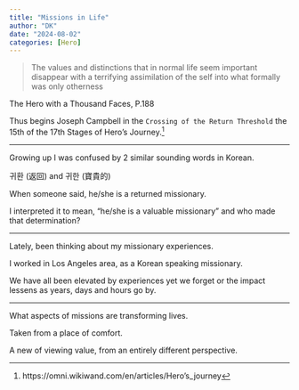 ```yaml
---
title: "Missions in Life"
author: "DK"
date: "2024-08-02"
categories: [Hero]
---
```


> The values and distinctions that in normal life seem important disappear with a terrifying assimilation of the self into what formally was only otherness

The Hero with a Thousand Faces, P.188

Thus begins Joseph Campbell in the `Crossing of the Return Threshold` the 15th of the 17th Stages of Hero's Journey.[^1]

[^1]: https://omni.wikiwand.com/en/articles/Hero's_journey

------------------------------------------------------------------------

Growing up I was confused by 2 similar sounding words in Korean.

귀환 (返回) and 귀한 (寶貴的)

When someone said, he/she is a returned missionary.

I interpreted it to mean, "he/she is a valuable missionary" and who made that determination?

------------------------------------------------------------------------

Lately, been thinking about my missionary experiences.

I worked in Los Angeles area, as a Korean speaking missionary.

We have all been elevated by experiences yet we forget or the impact lessens as years, days and hours go by.

------------------------------------------------------------------------

What aspects of missions are transforming lives.

Taken from a place of comfort.

A new of viewing value, from an entirely different perspective.
